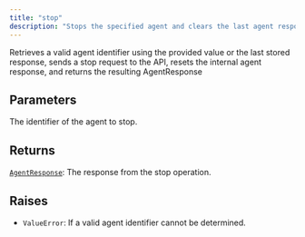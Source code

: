 ```yaml
---
title: "stop"
description: "Stops the specified agent and clears the last agent response"
---
```



Retrieves a valid agent identifier using the provided value or the last stored
response, sends a stop request to the API, resets the internal agent response,
and returns the resulting AgentResponse


## Parameters

<ParamField path="agent_id" type="str">
  The identifier of the agent to stop.
</ParamField>

<ParamField path="session_id" type="str">

</ParamField>

## Returns

[`AgentResponse`](../misc/agentresponse): The response from the stop operation.

## Raises

- `ValueError`: If a valid agent identifier cannot be determined.
